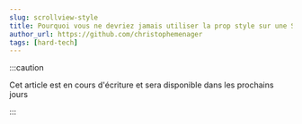 ```yaml
---
slug: scrollview-style
title: Pourquoi vous ne devriez jamais utiliser la prop style sur une ScrollView
author_url: https://github.com/christophemenager
tags: [hard-tech]
---
```


:::caution

Cet article est en cours d'écriture et sera disponible dans les prochains jours

:::

<!--truncate-->



<PhoneView />
